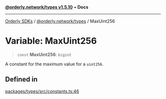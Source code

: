 [**@orderly.network/types v1.5.10**](/sdks/tech-doc/@orderly.network/types/README) • **Docs**

***

[Orderly SDKs](/sdks/tech-doc/packages) / [@orderly.network/types](/sdks/tech-doc/@orderly.network/types/README) / MaxUint256

# Variable: MaxUint256

> `const` **MaxUint256**: `bigint`

A constant for the maximum value for a ``uint256``.

## Defined in

[packages/types/src/constants.ts:46](https://github.com/OrderlyNetwork/js-sdk/blob/554ae704783e3b83c40bb234a899e8f02987d9b6/packages/types/src/constants.ts#L46)
